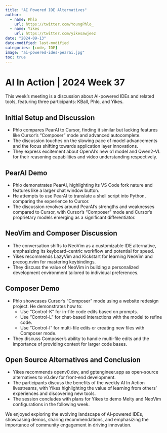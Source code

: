 ```yaml
---
title: "AI Powered IDE Alternatives"
author:
  - name: Phlo
    url: https://twitter.com/YoungPhlo_
  - name: Yikes
    url: https://twitter.com/yikesawjeez
date: "2024-09-13"
date-modified: last-modified
categories: [code, IDE]
image: "ai-powered-ides-pearai.jpg"
toc: true
---
```

# AI In Action | 2024 Week 37

This week's meeting is a discussion about AI-powered IDEs and related tools, featuring three participants: KBall, Phlo, and Yikes.

## Initial Setup and Discussion

* Phlo compares PearAI to Cursor, finding it similar but lacking features like Cursor's "Composer" mode and advanced autocomplete.
* The discussion touches on the slowing pace of model advancements and the focus shifting towards application layer innovations. 
* They express excitement about OpenAI's new o1 model and Qwen2-VL for their reasoning capabilities and video understanding respectively.

## PearAI Demo

* Phlo demonstrates PearAI, highlighting its VS Code fork nature and features like a larger chat window button. 
* He attempts to use PearAI to translate a shell script into Python, comparing the experience to Cursor.
* The discussion revolves around PearAI's strengths and weaknesses compared to Cursor, with Cursor's "Composer" mode and Cursor's proprietary models emerging as a significant differentiator.

## NeoVim and Composer Discussion

* The conversation shifts to NeoVim as a customizable IDE alternative, emphasizing its keyboard-centric workflow and potential for speed.
* Yikes recommends LazyVim and Kickstart for learning NeoVim and precog.nvim for mastering keybindings.
* They discuss the value of NeoVim in building a personalized development environment tailored to individual preferences.

## Composer Demo

* Phlo showcases Cursor's "Composer" mode using a website redesign project. He demonstrates how to:
    * Use "Control-K" for in-file code edits based on prompts.
    * Use "Control-L" for chat-based interactions with the model to refine code.
    * Use "Control-I" for multi-file edits or creating new files with Composer mode.
* They discuss Composer's ability to handle multi-file edits and the importance of providing context for larger code bases.

## Open Source Alternatives and Conclusion

* Yikes recommends openv0.dev, and gptengineer.app as open-source alternatives to v0.dev for front-end development.
* The participants discuss the benefits of the weekly AI In Action livestreams, with Yikes highlighting the value of learning from others' experiences and discovering new tools.
* The session concludes with plans for Yikes to demo Melty and NeoVim configurations in the following week.

We enjoyed exploring the evolving landscape of AI-powered IDEs, showcasing demos, sharing recommendations, and emphasizing the importance of community engagement in driving innovation.